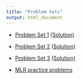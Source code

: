 ```yaml
---
title: "Problem Sets"
output: html_document
---
```


* [Problem Set 1](ps/ps1.html) [(Solution)](ps/hw1-sol.pdf)

* [Problem Set 2](ps/ps2.html) [(Solution)](ps/hw2-sol.pdf)

* [Problem Set 3](ps/ps3.html) [(Solution)](ps/hw3-sol.pdf)

* [MLR practice problems](ps/mlr-prac.html)